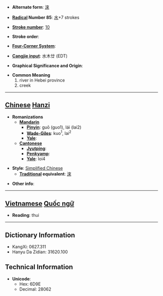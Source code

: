 * '''Alternate form''': [[淶]]

* '''[[Wiktionary:Chinese radical index| Radical]] Number 85''': [[Wiktionary:Chinese radical index 水|水]]+7 strokes

* '''[[Wiktionary:Chinese total strokes index|Stroke number]]''': [[Wiktionary:Chinese total strokes index 10|10]]

* '''Stroke order''': 

* '''[[Wiktionary:Chinese four corner index|Four-Corner System]]''': 

* '''[[Wiktionary:Chinese Cangjie index|Cangjie input]]''': 水木廿 (EDT)

* '''Graphical Significance and Origin''': 

* '''Common Meaning'''
*#river in Hebei province
*# creek


----

== [[Chinese]] [[Hanzi]] ==

* '''Romanizations'''
** '''[[Mandarin]]'''
*** '''[[Pinyin]]''': guō (guo1), lái (lai2)
*** '''[[Wade-Giles]]''': kuo<sup>1</sup>, lai<sup>2</sup>
*** '''[[Yale]]''': 
** '''[[Cantonese]]'''
*** '''[[Jyutping]]''':
*** '''[[Penkyamp]]''': 
*** '''[[Yale]]''': loi4

* '''Style''': [[Simplified Chinese]] 
** '''[[Traditional Chinese|Traditional]] equivalent''': [[淶]]

* '''Other info''': 


----

== [[Vietnamese]] [[Quốc ngữ]] ==

* '''Reading''': thui

----

== Dictionary Information ==

* KangXi: 0627.311
* Hanyu Da Zidian: 31620.100

== Technical Information ==

* '''Unicode''':
** Hex: 6D9E
** Decimal: 28062